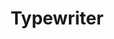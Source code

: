 ---
title: Typewriter
description: Typewriter animations simulate the effect of text being typed out in real-time. This technique can be used to create a sense of anticipation and engagement as users watch the text appear on the screen.
root: text-animations
---